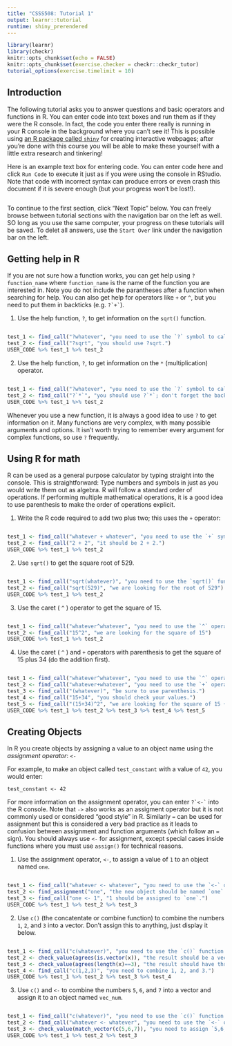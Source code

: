 ```yaml
---
title: "CSSS508: Tutorial 1"
output: learnr::tutorial
runtime: shiny_prerendered
---
```


```r
library(learnr)
library(checkr)
knitr::opts_chunk$set(echo = FALSE)
knitr::opts_chunk$set(exercise.checker = checkr::checkr_tutor)
tutorial_options(exercise.timelimit = 10)
```

## Introduction

The following tutorial asks you to answer questions and basic operators and functions in R. You can enter code into text boxes and run them as if they were the R console. In fact, the code you enter there really is running in your R console in the background where you can't see it! This is possible using [an R package called `shiny`](https://shiny.rstudio.com/) for creating interactive webpages; after you're done with this course you will be able to make these yourself with a little extra research and tinkering!

Here is an example text box for entering code. You can enter code here and click `Run Code` to execute it just as if you were using the console in RStudio. Note that code with incorrect syntax can produce errors or even crash this document if it is severe enough (but your progress won't be lost!).

```r

```

To continue to the first section, click "Next Topic" below. You can freely browse between tutorial sections with the navigation bar on the left as well. SO long as you use the same computer, your progress on these tutorials will be saved. To delet all answers, use the `Start Over` link under the navigation bar on the left.

## Getting help in R

If you are not sure how a function works, you can get help using `?function_name` where `function_name` is the name of the function you are interested in. Note you do not include the parantheses after a function when searching for help. You can also get help for operators like `+` or `^`, but you need to put them in backticks (e.g. `` ?`+` ``). 

1. Use the help function, `?`, to get information on the `sqrt()` function. 
```r

```

```r
test_1 <- find_call("?whatever", "you need to use the `?` symbol to call for help.")
test_2 <- find_call("?sqrt", "you should use ?sqrt.")
USER_CODE %>% test_1 %>% test_2
```

2. Use the help function, `?`, to get information on the `*` (multiplication) operator. 
```r

```


```r
test_1 <- find_call("?whatever", "you need to use the `?` symbol to call for help.")
test_2 <- find_call("?`*`", "you should use ?`*`; don't forget the backticks!")
USER_CODE %>% test_1 %>% test_2
```

Whenever you use a new function, it is always a good idea to use `?` to get information on it. Many functions are very complex, with many possible arguments and options. It isn't worth trying to remember every argument for complex functions, so use `?` frequently.

## Using R for math

R can be used as a general purpose calculator by typing straight into the console. This is straightforward: Type numbers and symbols in just as you would write them out as algebra. R will follow a standard order of operations. If performing multiple mathematical operations, it is a good idea to use parenthesis to make the order of operations explicit.

1. Write the R code required to add two plus two; this uses the `+` operator:
```r

```


```r
test_1 <- find_call("whatever + whatever", "you need to use the `+` symbol.")
test_2 <- find_call("2 + 2", "it should be 2 + 2.")
USER_CODE %>% test_1 %>% test_2
```

2. Use `sqrt()` to get the square root of 529.
```r

```


```r
test_1 <- find_call("sqrt(whatever)", "you need to use the `sqrt()` function.")
test_2 <- find_call("sqrt(529)", "we are looking for the root of 529")
USER_CODE %>% test_1 %>% test_2
```

3. Use the caret ( `^` ) operator to get the square of 15.
```r

```


```r
test_1 <- find_call("whatever^whatever", "you need to use the `^` operator.")
test_2 <- find_call("15^2", "we are looking for the square of 15")
USER_CODE %>% test_1 %>% test_2
```

4. Use the caret ( `^` ) and `+` operators with parenthesis to get the square of 15 plus 34 (do the addition first).
```r

```


```r
test_1 <- find_call("whatever^whatever", "you need to use the `^` operator.")
test_2 <- find_call("whatever+whatever", "you need to use the `+` operator.")
test_3 <- find_call("(whatever)", "be sure to use parenthesis.")
test_4 <- find_call("15+34", "you should check your values.")
test_5 <- find_call("(15+34)^2", "we are looking for the square of 15 + 34: 2401")
USER_CODE %>% test_1 %>% test_2 %>% test_3 %>% test_4 %>% test_5
```

## Creating Objects

In R you create objects by assigning a value to an object name using the *assignment operator*: `<-`

For example, to make an object called `test_constant` with a value of `42`, you would enter:

```
test_constant <- 42
```

For more information on the assignment operator, you can enter `` ?`<-` `` into the R console. Note that `->` also works as an assigment operator but it is not commonly used or considered "good style" in R. Similarly `=` can be used for assignment but this is considered a very bad practice as it leads to confusion between assignment and function arguments (which follow an `=` sign). You should always use `<-` for assignment, except special cases inside functions where you must use `assign()` for technical reasons.

1. Use the assignment operator, `<-`, to assign a value of `1` to an object named `one`.
```r

```


```r
test_1 <- find_call("whatever <- whatever", "you need to use the `<-` operator.")
test_2 <- find_assignment("one", "the new object should be named `one`.")
test_3 <- find_call("one <- 1", "1 should be assigned to `one`.")
USER_CODE %>% test_1 %>% test_2 %>% test_3
```

2. Use `c()` (the concatentate or combine function) to combine the numbers `1`, `2`, and `3` into a vector. Don't assign this to anything, just display it below.
```r

```


```r
test_1 <- find_call("c(whatever)", "you need to use the `c()` function.")
test_2 <- check_value(agrees(is.vector(x)), "the result should be a vector.")
test_3 <- check_value(agrees(length(x)==3), "the result should have three elements.")
test_4 <- find_call("c(1,2,3)", "you need to combine 1, 2, and 3.")
USER_CODE %>% test_1 %>% test_2 %>% test_3 %>% test_4
```

3. Use `c()` and `<-` to combine the numbers `5`, `6`, and `7` into a vector and assign it to an object named `vec_num`.
```r

```


```r
test_1 <- find_call("c(whatever)", "you need to use the `c()` function.")
test_2 <- find_call("whatever <- whatever", "you need to use the `<-` operator.")
test_3 <- check_value(match_vector(c(5,6,7)), "you need to assign `5,6,7` to `vec_num`.")
USER_CODE %>% test_1 %>% test_2 %>% test_3
```
